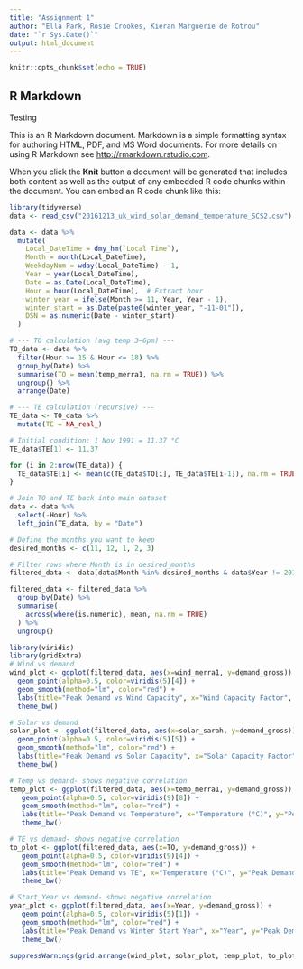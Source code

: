 ```yaml
---
title: "Assignment 1"
author: "Ella Park, Rosie Crookes, Kieran Marguerie de Rotrou"
date: "`r Sys.Date()`"
output: html_document
---
```


```r
knitr::opts_chunk$set(echo = TRUE)

```

## R Markdown

Testing

This is an R Markdown document. Markdown is a simple formatting syntax for authoring HTML, PDF, and MS Word documents. For more details on using R Markdown see <http://rmarkdown.rstudio.com>.

When you click the **Knit** button a document will be generated that includes both content as well as the output of any embedded R code chunks within the document. You can embed an R code chunk like this:

```r
library(tidyverse)
data <- read_csv("20161213_uk_wind_solar_demand_temperature_SCS2.csv")

data <- data %>%
  mutate(
    Local_DateTime = dmy_hm(`Local Time`),
    Month = month(Local_DateTime),
    WeekdayNum = wday(Local_DateTime) - 1,
    Year = year(Local_DateTime),
    Date = as.Date(Local_DateTime),
    Hour = hour(Local_DateTime),  # Extract hour
    winter_year = ifelse(Month >= 11, Year, Year - 1),
    winter_start = as.Date(paste0(winter_year, "-11-01")),
    DSN = as.numeric(Date - winter_start)
  )

# --- TO calculation (avg temp 3–6pm) ---
TO_data <- data %>%
  filter(Hour >= 15 & Hour <= 18) %>%
  group_by(Date) %>%
  summarise(TO = mean(temp_merra1, na.rm = TRUE)) %>%
  ungroup() %>%
  arrange(Date)

# --- TE calculation (recursive) ---
TE_data <- TO_data %>%
  mutate(TE = NA_real_)

# Initial condition: 1 Nov 1991 = 11.37 °C
TE_data$TE[1] <- 11.37  

for (i in 2:nrow(TE_data)) {
  TE_data$TE[i] <- mean(c(TE_data$TO[i], TE_data$TE[i-1]), na.rm = TRUE)
}

# Join TO and TE back into main dataset
data <- data %>%
  select(-Hour) %>%
  left_join(TE_data, by = "Date")

# Define the months you want to keep
desired_months <- c(11, 12, 1, 2, 3)

# Filter rows where Month is in desired_months
filtered_data <- data[data$Month %in% desired_months & data$Year != 2015, ]

filtered_data <- filtered_data %>%
  group_by(Date) %>%
  summarise(
    across(where(is.numeric), mean, na.rm = TRUE)
  ) %>%
  ungroup()
```

```r
library(viridis)
library(gridExtra)
# Wind vs demand
wind_plot <- ggplot(filtered_data, aes(x=wind_merra1, y=demand_gross)) +
  geom_point(alpha=0.5, color=viridis(5)[4]) +
  geom_smooth(method="lm", color="red") +
  labs(title="Peak Demand vs Wind Capacity", x="Wind Capacity Factor", y="Peak Demand (MW)") +
  theme_bw()

# Solar vs demand
solar_plot <- ggplot(filtered_data, aes(x=solar_sarah, y=demand_gross)) +
  geom_point(alpha=0.5, color=viridis(5)[5]) +
  geom_smooth(method="lm", color="red") +
  labs(title="Peak Demand vs Solar Capacity", x="Solar Capacity Factor", y="Peak Demand (MW)") +
  theme_bw()

# Temp vs demand- shows negative correlation
temp_plot <- ggplot(filtered_data, aes(x=temp_merra1, y=demand_gross)) +
   geom_point(alpha=0.5, color=viridis(9)[8]) +
   geom_smooth(method="lm", color="red") +
   labs(title="Peak Demand vs Temperature", x="Temperature (°C)", y="Peak Demand (MW)") +
   theme_bw()

# TE vs demand- shows negative correlation
to_plot <- ggplot(filtered_data, aes(x=TO, y=demand_gross)) +
   geom_point(alpha=0.5, color=viridis(9)[4]) +
   geom_smooth(method="lm", color="red") +
   labs(title="Peak Demand vs TE", x="Temperature (°C)", y="Peak Demand (MW)") +
   theme_bw()

# Start_Year vs demand- shows negative correlation
year_plot <- ggplot(filtered_data, aes(x=Year, y=demand_gross)) +
   geom_point(alpha=0.5, color=viridis(5)[1]) +
   geom_smooth(method="lm", color="red") +
   labs(title="Peak Demand vs Winter Start Year", x="Year", y="Peak Demand (MW)") +
   theme_bw()
```

```r
suppressWarnings(grid.arrange(wind_plot, solar_plot, temp_plot, to_plot, year_plot, ncol = 2))
```